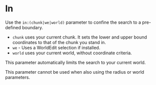 # In

Use the `in:(chunk|we|world)` parameter to confine the search to a pre-defined boundary.

- `chunk` uses your current chunk. It sets the lower and upper bound coordinates to that of the chunk you stand in.
- `we` - Uses a WorldEdit selection if installed.
- `world` uses your current world, without coordinate criteria. 

This parameter automatically limits the search to your current world.

This parameter cannot be used when also using the radius or world parameters.